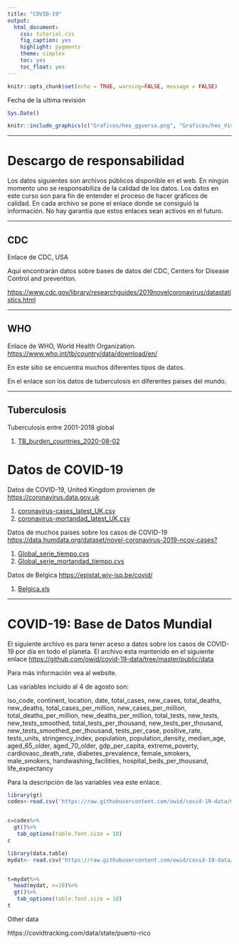 ```yaml
---
title: "COVID-19"
output:
  html_document:
    css: tutorial.css
    fig_caption: yes
    highlight: pygments
    theme: simplex
    toc: yes
    toc_float: yes
---
```


```r
knitr::opts_chunk$set(echo = TRUE, warning=FALSE, message = FALSE)
```

Fecha de la ultima revisión
```r

Sys.Date()
```

```r
knitr::include_graphics(c("Graficos/hex_ggversa.png", "Graficos/hex_Visualizacion_Datos.png"))
```

***

# Descargo de responsabilidad

Los datos siguientes son archivos públicos disponible en el web. En ningún momento uno se responsabiliza de la calidad de los datos.  Los datos en este curso son para fin de entender el proceso de hacer gráficos de calidad.   En cada archivo se pone el enlace donde se consiguió la información.  No hay garantía que estos enlaces sean activos en el futuro. 

***

## CDC

Enlace de CDC, USA

Aquí encontrarán datos sobre bases de datos del CDC, Centers for Disease Control and prevention.

<https://www.cdc.gov/library/researchguides/2019novelcoronavirus/datastatistics.html>

***

## WHO
Enlace de WHO, World Health Organization.  
<https://www.who.int/tb/country/data/download/en/>

En este sitio se encuentra muchos diferentes tipos de datos.

En el enlace son los datos de tuberculosis en diferentes paises del mundo.

***

## Tuberculosis

Tuberculosis entre 2001-2018 global

 1. [TB_burden_countries_2020-08-02](TB_burden_countries_2020-08-02.csv)


# Datos de COVID-19

Datos de COVID-19, United Kingdom provienen de <https://coronavirus.data.gov.uk>

  1. [coronavirus-cases_latest_UK.csv](COVID_DATA/coronavirus-cases_latest_UK.csv)
  2. [coronavirus-mortandad_latest_UK.csv](COVID_DATA/coronavirus-cases_latest_UK.csv) 

Datos de muchos paises sobre los casos de COVID-19
 <https://data.humdata.org/dataset/novel-coronavirus-2019-ncov-cases?>
 
  1. [Global_serie_tiempo.cvs](time_series_covid19_confirmed_global.csv)
  2. [Global_serie_mortandad_tiempo.cvs](time_series_covid19_deaths_global.csv)
  
Datos de Belgica <https://epistat.wiv-isp.be/covid/>

  1. [Belgica.xls](COVID19BE.xlsx)


****
# COVID-19: Base de Datos Mundial


  El siguiente archivo es para tener aceso a datos sobre los casos de COVID-19 por día en todo el planeta. El archivo esta mantenido en el siguiente enlace <https://github.com/owid/covid-19-data/tree/master/public/data>   

Para más información vea al website.

Las variables incluido al 4 de agosto son:

iso_code, continent, location, date, total_cases, new_cases, total_deaths, new_deaths, total_cases_per_million, new_cases_per_million, total_deaths_per_million, new_deaths_per_million, total_tests, new_tests, new_tests_smoothed, total_tests_per_thousand, new_tests_per_thousand, new_tests_smoothed_per_thousand, tests_per_case, positive_rate, tests_units, stringency_index, population, population_density, median_age, aged_65_older, aged_70_older, gdp_per_capita, extreme_poverty, cardiovasc_death_rate, diabetes_prevalence, female_smokers, male_smokers, handwashing_facilities, hospital_beds_per_thousand, life_expectancy

Para la descripción de las variables vea este enlace.


```r
library(gt)
codes<-read.csv('https://raw.githubusercontent.com/owid/covid-19-data/master/public/data/owid-covid-codebook.csv')


c=codes%>%
  gt()%>%
   tab_options(table.font.size = 10)
c
```

```r
library(data.table)
mydat<- read.csv('https://raw.githubusercontent.com/owid/covid-19-data/master/public/data/owid-covid-data.csv')


t=mydat%>%
  head(mydat, n=10)%>%
  gt()%>%
   tab_options(table.font.size = 10)
t
```




Other data


https://covidtracking.com/data/state/puerto-rico



